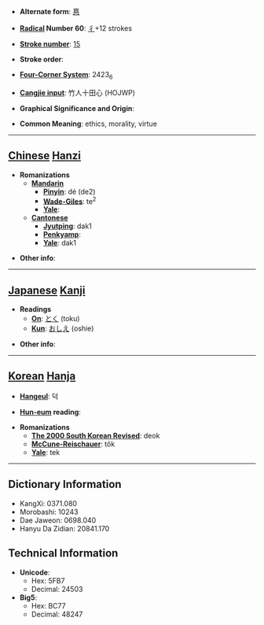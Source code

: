 * '''Alternate form''': [[惪]]

* '''[[Wiktionary:Chinese radical index| Radical]] Number 60''': [[Wiktionary:Chinese radical index 彳|彳]]+12 strokes

* '''[[Wiktionary:Chinese total strokes index|Stroke number]]''': [[Wiktionary:Chinese total strokes index 15|15]]

* '''Stroke order''': 

* '''[[Wiktionary:Chinese four corner index|Four-Corner System]]''': 2423<sub>6</sub>

* '''[[Wiktionary:Chinese Cangjie index|Cangjie input]]''': 竹人十田心 (HOJWP)

* '''Graphical Significance and Origin''': 

* '''Common Meaning''': ethics, morality, virtue

----

== [[Chinese]] [[Hanzi]] ==

* '''Romanizations'''
** '''[[Mandarin]]'''
*** '''[[Pinyin]]''': dé (de2)
*** '''[[Wade-Giles]]''': te<sup>2</sup>
*** '''[[Yale]]''': 
** '''[[Cantonese]]'''
*** '''[[Jyutping]]''': dak1
*** '''[[Penkyamp]]''': 
*** '''[[Yale]]''': dak1

* '''Other info''': 

----

== [[Japanese]] [[Kanji]] ==

* '''Readings'''
** '''[[On]]''': [[とく]] (toku)
** '''[[Kun]]''': [[おしえ]] (oshie)

* '''Other info''':  

----

== [[Korean]] [[Hanja]] ==

* '''[[Hangeul]]''': 덕

* '''[[Hun-eum]] reading''': 

* '''Romanizations'''
** '''[[The 2000 South Korean Revised Romanization|The 2000 South Korean Revised]]''': deok
** '''[[McCune-Reischauer]]''': tŏk
** '''[[Yale]]''': tek

----

== Dictionary Information ==

* KangXi: 0371.080
* Morobashi: 10243
* Dae Jaweon: 0698.040
* Hanyu Da Zidian: 20841.170

== Technical Information ==

* '''Unicode''':
** Hex: 5FB7
** Decimal: 24503
* '''Big5''':
** Hex: BC77
** Decimal: 48247